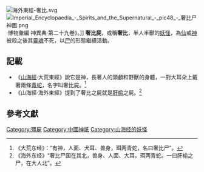 [[File:海外東經-奢比.svg|right]]
[[File:Imperial_Encyclopaedia_-_Spirits_and_the_Supernatural_-_pic48_-_奢比尸神圖.png|right]]·博物彙編·神異典·第二十九卷》。]]
'''奢比屍'''，或稱'''奢比'''，半人半獸的[[妖怪|妖怪]]，為[[仙|仙]]或[[神|神]]被殺之後其[[靈魂|靈魂]]不死，以[[尸|尸]]的形態繼續活動。

== 記載 ==
*《[[山海經|山海經]]·大荒東經》說它是神，長著人的頭顱和野獸的身體，一對大耳朵上戴著兩條[[青蛇|青蛇]]，名字叫奢比屍。<ref>《大荒东经》：“有神，人面、犬耳、兽身，珥两青蛇，名曰奢比尸”。</ref>
*《山海經·海外東經》提到了奢比之屍就是[[肝榆|肝榆]]之屍。<ref>《海外东经》“奢比尸国在其北，兽身、人面、大耳，珥两青蛇。一曰肝榆之尸，在大人北”。</ref>

== 參考文獻 ==
<div class="references-small">
<references></references>
</div>

[[Category:殭屍|Category:殭屍]]
[[Category:中國神祇|Category:中國神祇]]
[[Category:山海经的妖怪|Category:山海经的妖怪]]